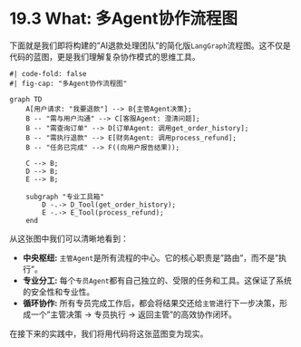 # 19.3 What: 多Agent协作流程图

::: {.callout-tip title="核心概念：多Agent协作流程图"}

下面就是我们即将构建的"AI退款处理团队"的简化版`LangGraph`流程图。这不仅是代码的蓝图，更是我们理解复杂协作模式的思维工具。

```mermaid
#| code-fold: false
#| fig-cap: "多Agent协作流程图"

graph TD
    A[用户请求: "我要退款"] --> B{主管Agent决策};
    B -- "需与用户沟通" --> C[客服Agent: 澄清问题];
    B -- "需查询订单" --> D[订单Agent: 调用get_order_history];
    B -- "需执行退款" --> E[财务Agent: 调用process_refund];
    B -- "任务已完成" --> F((向用户报告结果));
    
    C --> B;
    D --> B;
    E --> B;

    subgraph "专业工具箱"
        D -.-> D_Tool(get_order_history);
        E -.-> E_Tool(process_refund);
    end
```

从这张图中我们可以清晰地看到：

*   **中央枢纽:** `主管Agent`是所有流程的中心。它的核心职责是"路由"，而不是"执行"。
*   **专业分工:** 每个`专员Agent`都有自己独立的、受限的任务和工具。这保证了系统的安全性和专业性。
*   **循环协作:** 所有专员完成工作后，都会将结果交还给`主管`进行下一步决策，形成一个"主管决策 -> 专员执行 -> 返回主管"的高效协作闭环。

在接下来的实践中，我们将用代码将这张蓝图变为现实。
::: 